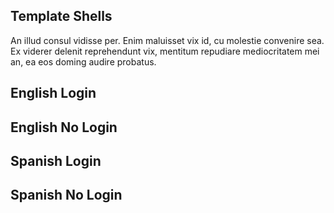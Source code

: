 
<Meta of={TemplateShell} />

<Unstyled>
  <section style={{ maxWidth: '860px' }}>
    <h1>Template Shells</h1>
    <p>
      An illud consul vidisse per. Enim maluisset vix id, cu molestie convenire sea. Ex viderer
      delenit reprehendunt vix, mentitum repudiare mediocritatem mei an, ea eos doming audire
      probatus.
    </p>
    <h2>English Login</h2>
    <Canvas
      of={TemplateShell.EnglishLogIn}
      additionalActions={[gitHubAction]}
      source={{ code: TemplateShellCode }}
    />
    <h2>English No Login</h2>
    <Canvas
        of={TemplateShell.EnglishNoLogIn}
      additionalActions={[gitHubAction]}
      source={{ code: TemplateShellCode }}
    />
    <h2>Spanish Login</h2>
    <Canvas
      of={TemplateShell.SpanishLogIn}
      additionalActions={[gitHubAction]}
      source={{ code: TemplateShellCode }}
    />
    <h2>Spanish No Login</h2>
    <Canvas
      of={TemplateShell.SpanishNoLogIn}
      additionalActions={[gitHubAction]}
      source={{ code: TemplateShellCode }}
    />

  </section>
</Unstyled>
